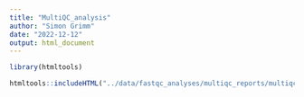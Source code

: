 ```yaml
---
title: "MultiQC_analysis"
author: "Simon Grimm"
date: "2022-12-12"
output: html_document
---
```


```r


library(htmltools)

htmltools::includeHTML("../data/fastqc_analyses/multiqc_reports/multiqc_report.html")
```
